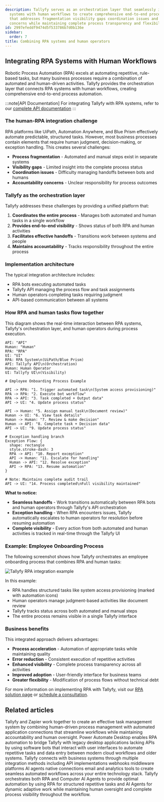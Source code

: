 ```yaml
---
description: Tallyfy serves as an orchestration layer that seamlessly integrates RPA
  systems with human workflows to create comprehensive end-to-end process automation
  that addresses fragmentation visibility gaps coordination issues and accountability
  concerns while maintaining complete process transparency and flexibility.
id: 2997efeddf9474d5f533786b7d0b136e
sidebar:
  order: 7
title: Combining RPA systems and human operators
---
```


## Integrating RPA Systems with Human Workflows

Robotic Process Automation (RPA) excels at automating repetitive, rule-based tasks, but many business processes require a combination of automated and human-driven activities. Tallyfy provides the orchestration layer that connects RPA systems with human workflows, creating comprehensive end-to-end process automation.

:::note[API Documentation]
For integrating Tallyfy with RPA systems, refer to our [complete API documentation](https://go.tallyfy.com/api/)
:::

### The human-RPA integration challenge

RPA platforms like UiPath, Automation Anywhere, and Blue Prism effectively automate predictable, structured tasks. However, most business processes contain elements that require human judgment, decision-making, or exception handling. This creates several challenges:

- **Process fragmentation** - Automated and manual steps exist in separate systems
- **Visibility gaps** - Limited insight into the complete process status
- **Coordination issues** - Difficulty managing handoffs between bots and humans
- **Accountability concerns** - Unclear responsibility for process outcomes

### Tallyfy as the orchestration layer

Tallyfy addresses these challenges by providing a unified platform that:

1. **Coordinates the entire process** - Manages both automated and human tasks in a single workflow
2. **Provides end-to-end visibility** - Shows status of both RPA and human activities
3. **Facilitates effective handoffs** - Transitions work between systems and people
4. **Maintains accountability** - Tracks responsibility throughout the entire process

### Implementation architecture

The typical integration architecture includes:

- RPA bots executing automated tasks
- Tallyfy API managing the process flow and task assignments
- Human operators completing tasks requiring judgment
- API-based communication between all systems

### How RPA and human tasks flow together

This diagram shows the real-time interaction between RPA systems, Tallyfy's orchestration layer, and human operators during process execution.

```d2
API: "API"
Human: "Human"
RPA: "RPA"
UI: "UI"
RPA: RPA System\n(UiPath/Blue Prism)
API: Tallyfy API\n(Orchestration)
Human: Human Operator
UI: Tallyfy UI\n(Visibility)

# Employee Onboarding Process Example

API -> RPA: "1. Trigger automated task\n(System access provisioning)"
RPA -> RPA: "2. Execute bot workflow"
RPA -> API: "3. Task completed + Output data"
API -> UI: "4. Update process status"

API -> Human: "5. Assign manual task\n(Document review)"
Human -> UI: "6. View task details"
Human -> Human: "7. Review & make decision"
Human -> API: "8. Complete task + Decision data"
API -> UI: "9. Update process status"

# Exception handling branch
Exception Flow: {
  shape: rectangle
  style.stroke-dash: 3
  RPA -> API: "10. Report exception"
  API -> Human: "11. Escalate for handling"
  Human -> API: "12. Resolve exception"
  API -> RPA: "13. Resume automation"
}

# Note: Maintains complete audit trail
API -> UI: "14. Process completed\nFull visibility maintained"
```

**What to notice:**
- **Seamless handoffs** - Work transitions automatically between RPA bots and human operators through Tallyfy's API orchestration
- **Exception handling** - When RPA encounters issues, Tallyfy automatically escalates to human operators for resolution before resuming automation
- **Complete visibility** - Every action from both automated and human activities is tracked in real-time through the Tallyfy UI

### Example: Employee Onboarding Process

The following screenshot shows how Tallyfy orchestrates an employee onboarding process that combines RPA and human tasks:

![Tallyfy RPA integration example](https://screenshots.tallyfy.com/file-m7RnDzI1Ry.png)

In this example:
- RPA handles structured tasks like system access provisioning (marked with automation icons)
- Human operators manage judgment-based activities like document review
- Tallyfy tracks status across both automated and manual steps
- The entire process remains visible in a single Tallyfy interface

### Business benefits

This integrated approach delivers advantages:

- **Process acceleration** - Automation of appropriate tasks while maintaining quality
- **Error reduction** - Consistent execution of repetitive activities
- **Enhanced visibility** - Complete process transparency across all activities
- **Improved adoption** - User-friendly interface for business teams
- **Greater flexibility** - Modification of process flows without technical debt

For more information on implementing RPA with Tallyfy, visit our [RPA solution page](https://tallyfy.com/solutions/robotic-process-automation-rpa-orchestration-software/) or [schedule a consultation](https://tallyfy.com/booking).


## Related articles
<CardGrid>
<LinkTitleCard header="<b>Zapier > Tallyfy and Zapier</b>" href="/products/pro/integrations/middleware/zapier/how-can-i-improve-task-management-with-tallyfy/" > Tallyfy and Zapier work together to create an effective task management system by combining human-driven process management with automated application connections that streamline workflows while maintaining accountability and human oversight. </LinkTitleCard>
<LinkTitleCard header="<b>Power Automate > Introduction to RPA with Power Automate</b>" href="/products/pro/integrations/middleware/power-automate/introduction-to-rpa-with-power-automate/" > Power Automate Desktop enables RPA automation to bridge Tallyfy with legacy desktop applications lacking APIs by using software bots that interact with user interfaces to automate repetitive tasks and data entry between modern cloud workflows and older systems. </LinkTitleCard>
<LinkTitleCard header="<b>Pro > Integrations</b>" href="/products/pro/integrations/" > Tallyfy connects with business systems through multiple integration methods including API implementations webhooks middleware platforms AI agents native connections email and analytics tools to create seamless automated workflows across your entire technology stack. </LinkTitleCard>
<LinkTitleCard header="<b>Computer Ai Agents > RPA vs. computer AI agents</b>" href="/products/pro/integrations/computer-ai-agents/rpa-vs-computer-use-agents/" > Tallyfy orchestrates both RPA and Computer AI Agents to provide optimal automation by using RPA for structured repetitive tasks and AI Agents for dynamic adaptive work while maintaining human oversight and complete process visibility throughout the workflow. </LinkTitleCard>
</CardGrid>